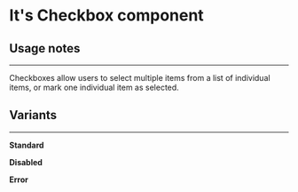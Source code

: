 
# It's Checkbox component

## Usage notes

<hr />

Checkboxes allow users to select multiple items from a list of individual items, or mark one individual item as selected.

## Variants

<hr />

**Standard**

<Checkbox label="Checkbox" />

<Checkbox label="Checkbox with an extraordinarily long label please don't do this but if you did it should truncate text when it gets longer than the container which contains the checkbox which has an unacceptably long label" />

**Disabled**

<Checkbox disabled label="Disabled Checkbox" />

**Error**

<Checkbox invalid label="Invalid Checkbox" />
